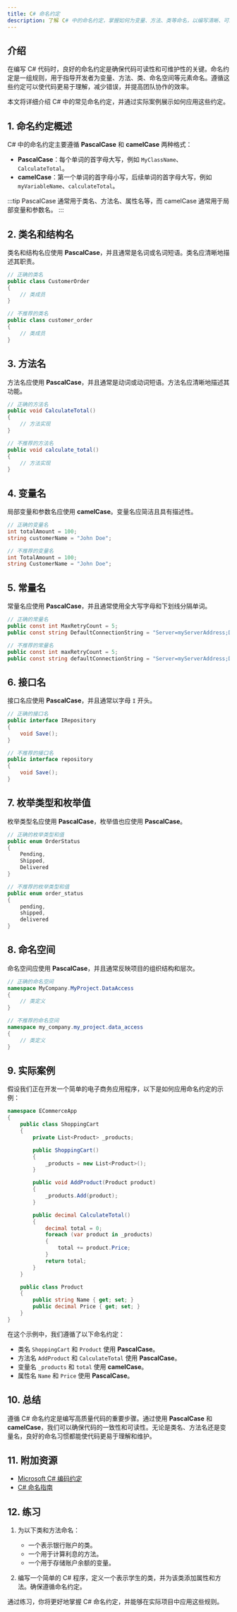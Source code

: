 ```yaml
---
title: C# 命名约定
description: 了解 C# 中的命名约定，掌握如何为变量、方法、类等命名，以编写清晰、可维护的代码。
---
```


## 介绍

在编写 C# 代码时，良好的命名约定是确保代码可读性和可维护性的关键。命名约定是一组规则，用于指导开发者为变量、方法、类、命名空间等元素命名。遵循这些约定可以使代码更易于理解，减少错误，并提高团队协作的效率。

本文将详细介绍 C# 中的常见命名约定，并通过实际案例展示如何应用这些约定。

## 1. 命名约定概述

C# 中的命名约定主要遵循 **PascalCase** 和 **camelCase** 两种格式：

- **PascalCase**：每个单词的首字母大写，例如 `MyClassName`、`CalculateTotal`。
- **camelCase**：第一个单词的首字母小写，后续单词的首字母大写，例如 `myVariableName`、`calculateTotal`。

:::tip
PascalCase 通常用于类名、方法名、属性名等，而 camelCase 通常用于局部变量和参数名。
:::

## 2. 类名和结构名

类名和结构名应使用 **PascalCase**，并且通常是名词或名词短语。类名应清晰地描述其职责。

```csharp
// 正确的类名
public class CustomerOrder
{
    // 类成员
}

// 不推荐的类名
public class customer_order
{
    // 类成员
}
```

## 3. 方法名

方法名应使用 **PascalCase**，并且通常是动词或动词短语。方法名应清晰地描述其功能。

```csharp
// 正确的方法名
public void CalculateTotal()
{
    // 方法实现
}

// 不推荐的方法名
public void calculate_total()
{
    // 方法实现
}
```

## 4. 变量名

局部变量和参数名应使用 **camelCase**。变量名应简洁且具有描述性。

```csharp
// 正确的变量名
int totalAmount = 100;
string customerName = "John Doe";

// 不推荐的变量名
int TotalAmount = 100;
string CustomerName = "John Doe";
```

## 5. 常量名

常量名应使用 **PascalCase**，并且通常使用全大写字母和下划线分隔单词。

```csharp
// 正确的常量名
public const int MaxRetryCount = 5;
public const string DefaultConnectionString = "Server=myServerAddress;Database=myDataBase;";

// 不推荐的常量名
public const int maxRetryCount = 5;
public const string defaultConnectionString = "Server=myServerAddress;Database=myDataBase;";
```

## 6. 接口名

接口名应使用 **PascalCase**，并且通常以字母 `I` 开头。

```csharp
// 正确的接口名
public interface IRepository
{
    void Save();
}

// 不推荐的接口名
public interface repository
{
    void Save();
}
```

## 7. 枚举类型和枚举值

枚举类型名应使用 **PascalCase**，枚举值也应使用 **PascalCase**。

```csharp
// 正确的枚举类型和值
public enum OrderStatus
{
    Pending,
    Shipped,
    Delivered
}

// 不推荐的枚举类型和值
public enum order_status
{
    pending,
    shipped,
    delivered
}
```

## 8. 命名空间

命名空间应使用 **PascalCase**，并且通常反映项目的组织结构和层次。

```csharp
// 正确的命名空间
namespace MyCompany.MyProject.DataAccess
{
    // 类定义
}

// 不推荐的命名空间
namespace my_company.my_project.data_access
{
    // 类定义
}
```

## 9. 实际案例

假设我们正在开发一个简单的电子商务应用程序，以下是如何应用命名约定的示例：

```csharp
namespace ECommerceApp
{
    public class ShoppingCart
    {
        private List<Product> _products;

        public ShoppingCart()
        {
            _products = new List<Product>();
        }

        public void AddProduct(Product product)
        {
            _products.Add(product);
        }

        public decimal CalculateTotal()
        {
            decimal total = 0;
            foreach (var product in _products)
            {
                total += product.Price;
            }
            return total;
        }
    }

    public class Product
    {
        public string Name { get; set; }
        public decimal Price { get; set; }
    }
}
```

在这个示例中，我们遵循了以下命名约定：

- 类名 `ShoppingCart` 和 `Product` 使用 **PascalCase**。
- 方法名 `AddProduct` 和 `CalculateTotal` 使用 **PascalCase**。
- 变量名 `_products` 和 `total` 使用 **camelCase**。
- 属性名 `Name` 和 `Price` 使用 **PascalCase**。

## 10. 总结

遵循 C# 命名约定是编写高质量代码的重要步骤。通过使用 **PascalCase** 和 **camelCase**，我们可以确保代码的一致性和可读性。无论是类名、方法名还是变量名，良好的命名习惯都能使代码更易于理解和维护。

## 11. 附加资源

- [Microsoft C# 编码约定](https://learn.microsoft.com/en-us/dotnet/csharp/fundamentals/coding-style/coding-conventions)
- [C# 命名指南](https://docs.microsoft.com/en-us/dotnet/standard/design-guidelines/naming-guidelines)

## 12. 练习

1. 为以下类和方法命名：
   - 一个表示银行账户的类。
   - 一个用于计算利息的方法。
   - 一个用于存储账户余额的变量。

2. 编写一个简单的 C# 程序，定义一个表示学生的类，并为该类添加属性和方法。确保遵循命名约定。

通过练习，你将更好地掌握 C# 命名约定，并能够在实际项目中应用这些规则。